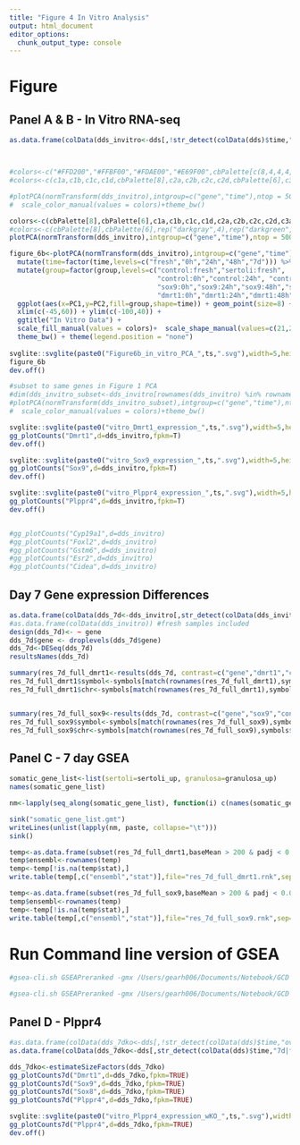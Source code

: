 ```yaml
---
title: "Figure 4 In Vitro Analysis"
output: html_document
editor_options: 
  chunk_output_type: console
---
```



# Figure

## Panel A & B - In Vitro RNA-seq
```r

as.data.frame(colData(dds_invitro<-dds[,!str_detect(colData(dds)$time,"ovary|testis") & !str_detect(colData(dds)$batch,"GW") ]))



#colors<-c("#FFD200","#FFBF00","#FDAE00","#E69F00",cbPalette[c(8,4,4,4,4,6,5,5,5,5)])
#colors<-c(c1a,c1b,c1c,c1d,cbPalette[8],c2a,c2b,c2c,c2d,cbPalette[6],c3a,c3b,c3c,c3d,"pink","blue")

#plotPCA(normTransform(dds_invitro),intgroup=c("gene","time"),ntop = 500)+
#  scale_color_manual(values = colors)+theme_bw()  

colors<-c(cbPalette[8],cbPalette[6],c1a,c1b,c1c,c1d,c2a,c2b,c2c,c2d,c3a,c3b,c3c,c3d)
#colors<-c(cbPalette[8],cbPalette[6],rep("darkgray",4),rep("darkgreen",4),rep("#549EC9",4))
plotPCA(normTransform(dds_invitro),intgroup=c("gene","time"),ntop = 500,returnData=F)

figure_6b<-plotPCA(normTransform(dds_invitro),intgroup=c("gene","time"),ntop = 500,returnData=T) %>% 
  mutate(time=factor(time,levels=c("fresh","0h","24h","48h","7d"))) %>% 
  mutate(group=factor(group,levels=c("control:fresh","sertoli:fresh",
                                     "control:0h","control:24h", "control:48h", "control:7d",
                                     "sox9:0h","sox9:24h","sox9:48h","sox9:7d",
                                     "dmrt1:0h","dmrt1:24h","dmrt1:48h","dmrt1:7d"))) %>% 
  ggplot(aes(x=PC1,y=PC2,fill=group,shape=time)) + geom_point(size=8) +
  xlim(c(-45,60)) + ylim(c(-100,40)) +
  ggtitle("In Vitro Data") +
  scale_fill_manual(values = colors)+  scale_shape_manual(values=c(21,21,23,22,24)) +
  theme_bw() + theme(legend.position = "none")
 
svglite::svglite(paste0("Figure6b_in_vitro_PCA_",ts,".svg"),width=5,height=4.5)
figure_6b
dev.off()

#subset to same genes in Figure 1 PCA
#dim(dds_invitro_subset<-dds_invitro[rownames(dds_invitro) %in% rownames(dds_gonad_subset),])
#plotPCA(normTransform(dds_invitro_subset),intgroup=c("gene","time"),ntop = Inf )+
#  scale_color_manual(values = colors)+theme_bw()

svglite::svglite(paste0("vitro_Dmrt1_expression_",ts,".svg"),width=5,height=3)
gg_plotCounts("Dmrt1",d=dds_invitro,fpkm=T)
dev.off()

svglite::svglite(paste0("vitro_Sox9_expression_",ts,".svg"),width=5,height=3)
gg_plotCounts("Sox9",d=dds_invitro,fpkm=T)
dev.off()

svglite::svglite(paste0("vitro_Plppr4_expression_",ts,".svg"),width=5,height=3)
gg_plotCounts("Plppr4",d=dds_invitro,fpkm=T)
dev.off()


#gg_plotCounts("Cyp19a1",d=dds_invitro)
#gg_plotCounts("Foxl2",d=dds_invitro)
#gg_plotCounts("Gstm6",d=dds_invitro)
#gg_plotCounts("Esr2",d=dds_invitro)
#gg_plotCounts("Cidea",d=dds_invitro)

```

## Day 7 Gene expression Differences
```r
as.data.frame(colData(dds_7d<-dds_invitro[,str_detect(colData(dds_invitro)$time,"7d")]))
#as.data.frame(colData(dds_invitro)) #fresh samples included
design(dds_7d)<- ~ gene
dds_7d$gene <- droplevels(dds_7d$gene)
dds_7d<-DESeq(dds_7d)
resultsNames(dds_7d)

summary(res_7d_full_dmrt1<-results(dds_7d, contrast=c("gene","dmrt1","control"),alpha=0.05))
res_7d_full_dmrt1$symbol<-symbols[match(rownames(res_7d_full_dmrt1),symbols$gene_id),]$gene_name
res_7d_full_dmrt1$chr<-symbols[match(rownames(res_7d_full_dmrt1),symbols$gene_id),]$chr


summary(res_7d_full_sox9<-results(dds_7d, contrast=c("gene","sox9","control"),alpha=0.05))
res_7d_full_sox9$symbol<-symbols[match(rownames(res_7d_full_sox9),symbols$gene_id),]$gene_name
res_7d_full_sox9$chr<-symbols[match(rownames(res_7d_full_sox9),symbols$gene_id),]$chr
```

## Panel C - 7 day GSEA
```r
somatic_gene_list<-list(sertoli=sertoli_up, granulosa=granulosa_up)
names(somatic_gene_list)

nm<-lapply(seq_along(somatic_gene_list), function(i) c(names(somatic_gene_list)[[i]],"NA", somatic_gene_list[[i]]))

sink("somatic_gene_list.gmt")
writeLines(unlist(lapply(nm, paste, collapse="\t")))
sink()

temp<-as.data.frame(subset(res_7d_full_dmrt1,baseMean > 200 & padj < 0.05) )
temp$ensembl<-rownames(temp)
temp<-temp[!is.na(temp$stat),]
write.table(temp[,c("ensembl","stat")],file="res_7d_full_dmrt1.rnk",sep="\t",quote=F,col.names=F,row.names = F)

temp<-as.data.frame(subset(res_7d_full_sox9,baseMean > 200 & padj < 0.05) )
temp$ensembl<-rownames(temp)
temp<-temp[!is.na(temp$stat),]
write.table(temp[,c("ensembl","stat")],file="res_7d_full_sox9.rnk",sep="\t",quote=F,col.names=F,row.names = F)

```


# Run Command line version of GSEA
```r

#gsea-cli.sh GSEAPreranked -gmx /Users/gearh006/Documents/Notebook/GCD Consultant/zarkowe0/granulosa/somatic_gene_list.gmt -collapse No_Collapse -mode Max_probe -norm meandiv -nperm 1000 -rnk /Users/gearh006/Documents/Notebook/GCD Consultant/zarkowe0/granulosa/res_7d_full_dmrt1.rnk -scoring_scheme classic -rpt_label dmrt1 -create_svgs true -include_only_symbols true -make_sets true -plot_top_x 20 -rnd_seed timestamp -set_max 500 -set_min 15 -zip_report false -out /Users/gearh006/Documents/Notebook/GCD Consultant/zarkowe0/granulosa

#gsea-cli.sh GSEAPreranked -gmx /Users/gearh006/Documents/Notebook/GCD Consultant/zarkowe0/granulosa/somatic_gene_list.gmt -collapse No_Collapse -mode Max_probe -norm meandiv -nperm 1000 -rnk /Users/gearh006/Documents/Notebook/GCD Consultant/zarkowe0/granulosa/res_7d_full_sox9.rnk -scoring_scheme classic -rpt_label sox9 -create_svgs true -include_only_symbols true -make_sets true -plot_top_x 20 -rnd_seed timestamp -set_max 500 -set_min 15 -zip_report false -out /Users/gearh006/Documents/Notebook/GCD Consultant/zarkowe0/granulosa

```

## Panel D - Plppr4

```r
#as.data.frame(colData(dds_7dko<-dds[,!str_detect(colData(dds)$time,"ovary|testis") & str_detect(colData(dds)$time,"7d|fresh" )  ]))
as.data.frame(colData(dds_7dko<-dds[,str_detect(colData(dds)$time,"7d|fresh" )| (str_detect(colData(dds)$time,"ovary") & str_detect(colData(dds)$gene,"S22_dmrt1|S00_dmrt1|S01_dmrt1") & !str_detect(colData(dds)$batch,"P006") )]))

dds_7dko<-estimateSizeFactors(dds_7dko)
gg_plotCounts7d("Dmrt1",d=dds_7dko,fpkm=TRUE)
gg_plotCounts7d("Sox9",d=dds_7dko,fpkm=TRUE)
gg_plotCounts7d("Sox8",d=dds_7dko,fpkm=TRUE)
gg_plotCounts7d("Plppr4",d=dds_7dko,fpkm=TRUE)

svglite::svglite(paste0("vitro_Plppr4_expression_wKO_",ts,".svg"),width=4.5,height=7)
gg_plotCounts7d("Plppr4",d=dds_7dko,fpkm=TRUE)
dev.off()
```


